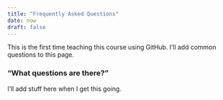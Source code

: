 ```yaml
---
title: "Frequently Asked Questions"
date: now
draft: false
---
```


This is the first time teaching this course using GitHub.  I'll add common questions to this page.

### "What questions are there?"

I'll add stuff here when I get this going. 




